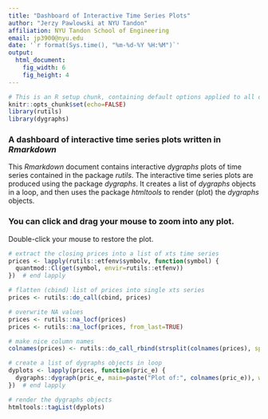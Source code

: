 ```yaml
---
title: "Dashboard of Interactive Time Series Plots"
author: "Jerzy Pawlowski at NYU Tandon"
affiliation: NYU Tandon School of Engineering
email: jp3900@nyu.edu
date: '`r format(Sys.time(), "%m-%d-%Y %H:%M")`'
output:
  html_document:
    fig_width: 6
    fig_height: 4
---
```


```r
# This is an R setup chunk, containing default options applied to all other chunks
knitr::opts_chunk$set(echo=FALSE)
library(rutils)
library(dygraphs)
```


### A dashboard of interactive time series plots written in *Rmarkdown*  

This *Rmarkdown* document contains interactive *dygraphs* plots of time series contained in the package *rutils*.  The interactive time series plots are produced using the package *dygraphs*.  It creates a list of *dygraphs* objects in a loop, and then uses the package *htmltools* to render (plot) the *dygraphs* objects.  

### You can click and drag your mouse to zoom into any plot.  

Double-click your mouse to restore the plot.


```r
# extract the closing prices into a list of xts time series
prices <- lapply(rutils::etfenv$symbolv, function(symbol) {
  quantmod::Cl(get(symbol, envir=rutils::etfenv))
})  # end lapply

# flatten (cbind) list of prices into single xts series
prices <- rutils::do_call(cbind, prices)

# overwrite NA values
prices <- rutils::na_locf(prices)
prices <- rutils::na_locf(prices, from_last=TRUE)

# make nice column names
colnames(prices) <- rutils::do_call_rbind(strsplit(colnames(prices), split="[.]"))[, 1]

# create a list of dygraphs objects in loop
dyplots <- lapply(prices, function(pric_e) {
  dygraphs::dygraph(pric_e, main=paste("Plot of:", colnames(pric_e)), width=600, height=400)
})  # end lapply

# render the dygraphs objects
htmltools::tagList(dyplots)
```
